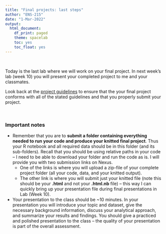 ```yaml
---
title: "Final projects: last steps"
author: "ENS-215"
date: "1-Mar-2022"
output:
  html_document:
    df_print: paged
    theme: spacelab
    toc: yes
    toc_float: yes
---
```



<br/>

Today is the last lab where we will work on your final project.  In next week's lab (week 10) you will present your completed project to me and your classmates.  

Look back at the [project guidelines](https://stahlm.github.io/ENS_215/Winter_2022/Labs/Lab_Final_Project.html) to ensure that the your final project conforms with all of the stated guidelines and that you properly submit your project.  


<br/>

### Important notes

+ Remember that you are to **submit a folder containing everything needed to run your code and produce your knitted final project**.  Thus your R notebook and all required data should be in this folder (and its sub-folders).  Recall that you should be using relative paths in your code -- I need to be able to download your folder and run the code as is.   I will provide you with two submission links on Nexus.  
    + One of the links is where you will upload a zip-file of your complete project folder (all your code, data, and your knitted output).  
    + The other link is where you will submit just your knitted file (note this should be your **.html** and not your **.html.nb** file) -- this way I can quickly bring up your presentation file during final presentations in Lab (Week 10).

+ Your presentation to the class should be ~10 minutes.  In your presentation you will introduce your topic and dataset, give the necessary background information, discuss your analytical approach, and summarize your results and findings.  You should give a practiced and polished presentation to the class -- the quality of your presentation is part of the overall assessment.  


